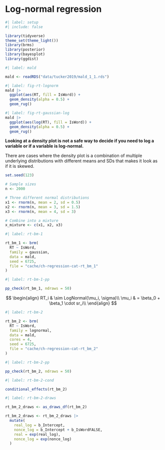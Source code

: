 # Log-normal regression {#sec-regression-lognorm}

<!--# TODO: lognormal -->

```r
#| label: setup
#| include: false

library(tidyverse)
theme_set(theme_light())
library(brms)
library(posterior)
library(bayesplot)
library(ggdist)
```

```r
#| label: mald

mald <- readRDS("data/tucker2019/mald_1_1.rds")
```

```r
#| label: fig-rt-lognorm
mald |> 
  ggplot(aes(RT, fill = IsWord)) +
  geom_density(alpha = 0.5) +
  geom_rug()
```

```r
#| label: fig-rt-gaussian-log
mald |> 
  ggplot(aes(log(RT), fill = IsWord)) +
  geom_density(alpha = 0.5) +
  geom_rug()
```

::: callout-important
**Looking at a density plot is not a safe way to decide if you need to log a variable or if a variable is log-normal.**

There are cases where the density plot is a combination of multiple underlying distributions with different means and SDs that makes it look as if it is skewed.

```r
set.seed(123)

# Sample sizes
n <- 2000

# Three different normal distributions
x1 <- rnorm(n, mean = 2, sd = 0.5)
x2 <- rnorm(n, mean = 3, sd = 1.5)
x3 <- rnorm(n, mean = 4, sd = 3)

# Combine into a mixture
x_mixture <- c(x1, x2, x3)
```
:::

```r
#| label: rt-bm-1

rt_bm_1 <- brm(
  RT ~ IsWord,
  family = gaussian,
  data = mald,
  seed = 6725,
  file = "cache/ch-regression-cat-rt_bm_1"
)
```

```r
#| label: rt-bm-1-pp

pp_check(rt_bm_1, ndraws = 50)
```

$$
\begin{align}
RT_i & \sim LogNormal(\mu_i, \sigma)\\
\mu_i & = \beta_0 + \beta_1 \cdot sr_i\\
\end{align}
$$

```r
#| label: rt-bm-2

rt_bm_2 <- brm(
  RT ~ IsWord,
  family = lognormal,
  data = mald,
  cores = 4,
  seed = 6725,
  file = "cache/ch-regression-cat-rt_bm_2"
)
```

```r
#| label: rt-bm-2-pp

pp_check(rt_bm_2, ndraws = 50)
```

```r
#| label: rt-bm-2-cond

conditional_effects(rt_bm_2)
```

```r
#| label: rt-bm-2-draws

rt_bm_2_draws <- as_draws_df(rt_bm_2)

rt_bm_2_draws <- rt_bm_2_draws |>
  mutate(
    real_log = b_Intercept,
    nonce_log = b_Intercept + b_IsWordFALSE,
    real = exp(real_log),
    nonce_log = exp(nonce_log)
  )
```
